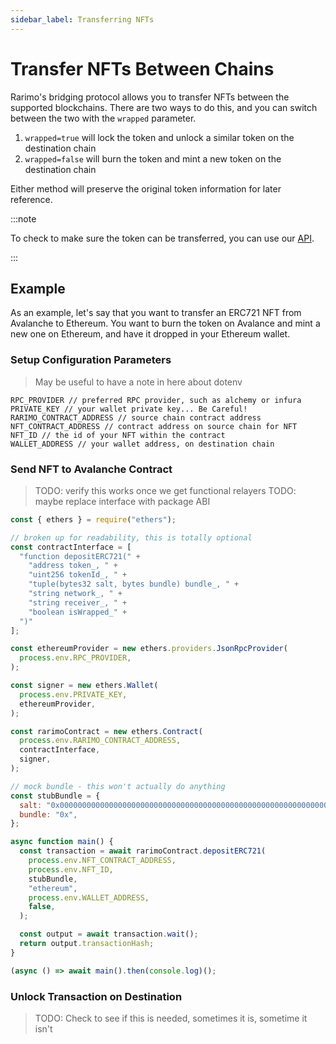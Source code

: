 ```yaml
---
sidebar_label: Transferring NFTs
---
```


# Transfer NFTs Between Chains

Rarimo's bridging protocol allows you to transfer NFTs between the supported blockchains.
There are two ways to do this, and you can switch between the two with the `wrapped` parameter.

1. `wrapped=true` will lock the token and unlock a similar token on the destination chain
1. `wrapped=false` will burn the token and mint a new token on the destination chain

Either method will preserve the original token information for later reference.

:::note

To check to make sure the token can be transferred, you can use our [API](api/reference/get-token-list.api.mdx).

:::

## Example

As an example, let's say that you want to transfer an ERC721 NFT from Avalanche to Ethereum.
You want to burn the token on Avalance and mint a new one on Ethereum, and have it dropped in your Ethereum wallet.

### Setup Configuration Parameters

> May be useful to have a note in here about dotenv

```
RPC_PROVIDER // preferred RPC provider, such as alchemy or infura
PRIVATE_KEY // your wallet private key... Be Careful!
RARIMO_CONTRACT_ADDRESS // source chain contract address
NFT_CONTRACT_ADDRESS // contract address on source chain for NFT
NFT_ID // the id of your NFT within the contract
WALLET_ADDRESS // your wallet address, on destination chain
```

### Send NFT to Avalanche Contract

> TODO: verify this works once we get functional relayers
> TODO: maybe replace interface with package ABI

```javascript
const { ethers } = require("ethers");

// broken up for readability, this is totally optional
const contractInterface = [
  "function depositERC721(" +
    "address token_, " +
    "uint256 tokenId_, " +
    "tuple(bytes32 salt, bytes bundle) bundle_, " +
    "string network_, " +
    "string receiver_, " +
    "boolean isWrapped_" +
  ")"
];

const ethereumProvider = new ethers.providers.JsonRpcProvider(
  process.env.RPC_PROVIDER,
);

const signer = new ethers.Wallet(
  process.env.PRIVATE_KEY,
  ethereumProvider,
);

const rarimoContract = new ethers.Contract(
  process.env.RARIMO_CONTRACT_ADDRESS,
  contractInterface,
  signer,
);

// mock bundle - this won't actually do anything
const stubBundle = {
  salt: "0x0000000000000000000000000000000000000000000000000000000000000001",
  bundle: "0x",
};

async function main() {
  const transaction = await rarimoContract.depositERC721(
    process.env.NFT_CONTRACT_ADDRESS,
    process.env.NFT_ID,
    stubBundle,
    "ethereum",
    process.env.WALLET_ADDRESS,
    false,
  );

  const output = await transaction.wait();
  return output.transactionHash;
}

(async () => await main().then(console.log)();
```

### Unlock Transaction on Destination

> TODO: Check to see if this is needed, sometimes it is, sometime it isn't
